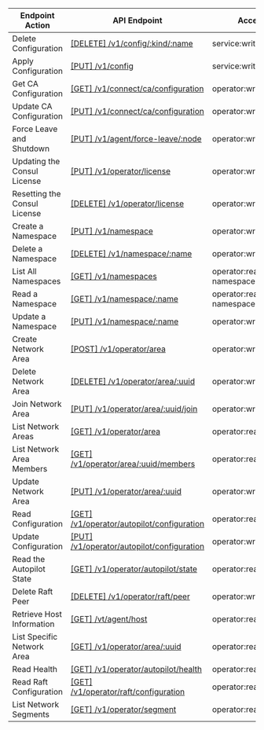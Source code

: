 | Endpoint Action      | API Endpoint           | Access Level   | Note   |
| -------------------- | ---------------------- | -------------- | ------ |
Delete Configuration|[[DELETE] /v1/config/:kind/:name](https://www.consul.io/api-docs/config#delete-configuration)|service:write,operator:write|
Apply Configuration|[[PUT] /v1/config](https://www.consul.io/api-docs/config#apply-configuration)|service:write,operator:write|A
Get CA Configuration|[[GET] /v1/connect/ca/configuration](https://www.consul.io/api-docs/connect/ca#get-ca-configuration)|operator:write|
Update CA Configuration|[[PUT] /v1/connect/ca/configuration](https://www.consul.io/api-docs/connect/ca#update-ca-configuration)|operator:write|
Force Leave and Shutdown|[[PUT] /v1/agent/force-leave/:node](https://www.consul.io/api-docs/agent#force-leave-and-shutdown)|operator:write|
Updating the Consul License|[[PUT] /v1/operator/license](https://www.consul.io/api-docs/operator/license#updating-the-consul-license)|operator:write|
Resetting the Consul License|[[DELETE] /v1/operator/license](https://www.consul.io/api-docs/operator/license#resetting-the-consul-license)|operator:write|
Create a Namespace|[[PUT] /v1/namespace](https://www.consul.io/api-docs/namespaces#create-a-namespace)|operator:write|
Delete a Namespace|[[DELETE] /v1/namespace/:name](https://www.consul.io/api-docs/namespaces#delete-a-namespace)|operator:write|
List All Namespaces|[[GET] /v1/namespaces](https://www.consul.io/api-docs/namespaces#list-all-namespaces)|operator:read or namespace:* read|
Read a Namespace|[[GET] /v1/namespace/:name](https://www.consul.io/api-docs/namespaces#read-a-namespace)|operator:read or namespace:* read|
Update a Namespace|[[PUT] /v1/namespace/:name](https://www.consul.io/api-docs/namespaces#update-a-namespace)|operator:write|
Create Network Area|[[POST] /v1/operator/area](https://www.consul.io/api-docs/operator/area#create-network-area)|operator:write|
Delete Network Area|[[DELETE] /v1/operator/area/:uuid](https://www.consul.io/api-docs/operator/area#delete-network-area)|operator:write|
Join Network Area|[[PUT] /v1/operator/area/:uuid/join](https://www.consul.io/api-docs/operator/area#join-network-area)|operator:write|
List Network Areas|[[GET] /v1/operator/area](https://www.consul.io/api-docs/operator/area#list-network-areas)|operator:read|
List Network Area Members|[[GET] /v1/operator/area/:uuid/members](https://www.consul.io/api-docs/operator/area#list-network-area-members)|operator:read|
Update Network Area|[[PUT] /v1/operator/area/:uuid](https://www.consul.io/api-docs/operator/area#update-network-area)|operator:write|
Read Configuration|[[GET] /v1/operator/autopilot/configuration](https://www.consul.io/api-docs/operator/autopilot#read-configuration)|operator:read|
Update Configuration|[[PUT] /v1/operator/autopilot/configuration](https://www.consul.io/api-docs/operator/autopilot#update-configuration)|operator:write|
Read the Autopilot State|[[GET] /v1/operator/autopilot/state](https://www.consul.io/api-docs/operator/autopilot#read-the-autopilot-state)|operator:read|
Delete Raft Peer|[[DELETE] /v1/operator/raft/peer](https://www.consul.io/api-docs/operator/raft#delete-raft-peer)|operator:write|
Retrieve Host Information|[[GET] /vt/agent/host](https://www.consul.io/api-docs/agent#retrieve-host-information)|operator:read|
List Specific Network Area|[[GET] /v1/operator/area/:uuid](https://www.consul.io/api-docs/operator/area#list-specific-network-area)|operator:read|
Read Health|[[GET] /v1/operator/autopilot/health](https://www.consul.io/api-docs/operator/autopilot#read-health)|operator:read|
Read Raft Configuration|[[GET] /v1/operator/raft/configuration](https://www.consul.io/api-docs/operator/raft#read-configuration)|operator:read|
List Network Segments|[[GET] /v1/operator/segment](https://www.consul.io/api-docs/operator/segment#list-network-segments)|operator:read|
